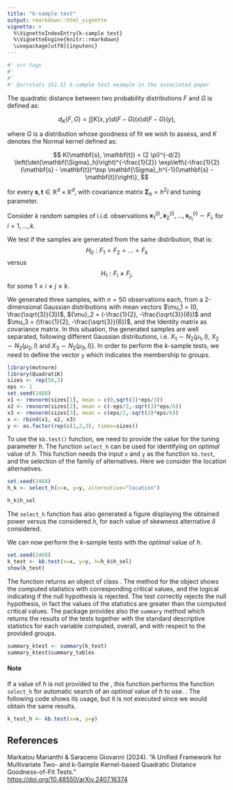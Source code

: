 ---
title: "k-sample test"
output: rmarkdown::html_vignette
vignette: >
  %\VignetteIndexEntry{k-sample test}
  %\VignetteEngine{knitr::rmarkdown}
  \usepackage[utf8]{inputenc}
---
```{r srr-tags, eval = FALSE, echo = FALSE}
#' srr tags
#' 
#' 
#' @srrstats {G1.5} k-sample test example in the associated paper
```            

The quadratic distance between two probability distributions $F$ and $G$ is
defined as:

$$
d_{K}(F,G) = \int\int K(x,y) d(F-G)(x) d(F-G)(y),
$$

where $G$ is a distribution whose goodness of fit we wish to assess, and $K$ denotes the Normal kernel defined as:

$$
K(\mathbf{s}, \mathbf{t}) = (2 \pi)^{-d/2} 
\left(\det{\mathbf{\Sigma}_h}\right)^{-\frac{1}{2}}  
\exp\left\{-\frac{1}{2}(\mathbf{s} - \mathbf{t})^\top 
\mathbf{\Sigma}_h^{-1}(\mathbf{s} - \mathbf{t})\right\},
$$

for every $\mathbf{s}, \mathbf{t} \in \mathbb{R}^d \times 
\mathbb{R}^d$, with covariance matrix $\mathbf{\Sigma}_h = h^2 I$ and
tuning parameter.

Consider $k$ random samples of i.i.d. observations 
$\mathbf{x}^{(i)}_1, \mathbf{x}^{(i)}_{2}, \ldots, \mathbf{x}^{(i)}_{n_i} \sim F_i$, 
for $i = 1, \ldots, k$. 

We test if the samples are generated from the same distribution, that is:
$$
H_0: F_1 = F_2 = \ldots = F_k
$$
versus
$$
H_1: F_i \not = F_j,
$$
for some $1 \le i \not = j \le k$.

We generated three samples, with $n=50$ observations each, from a 2-dimensional Gaussian distributions with mean vectors $\mu_1 = (0, \frac{\sqrt{3}}{3})$, ${\mu}_2 = (-\frac{1}{2}, -\frac{\sqrt{3}}{6})$ and $\mu_3 = (\frac{1}{2}, -\frac{\sqrt{3}}{6})$, and the Identity matrix as covariance matrix. In this situation, the generated samples are well separated, following different Gaussian distributions, i.e. $X_1 \sim N_2(\mu_1, I)$, $X_2 \sim N_2(\mu_2, I)$ and $X_3 \sim N_2(\mu_3, I)$}. 
In order to perform the $k$-sample tests, we need to define the vector ``y`` which  indicates the membership to groups.  
```{r, message=FALSE}
library(mvtnorm)
library(QuadratiK)
sizes <- rep(50,3)
eps <- 1
set.seed(2468)
x1 <- rmvnorm(sizes[1], mean = c(0,sqrt(3)*eps/3))
x2 <- rmvnorm(sizes[2], mean = c(-eps/2,-sqrt(3)*eps/6))
x3 <- rmvnorm(sizes[3], mean = c(eps/2,-sqrt(3)*eps/6))
x <- rbind(x1, x2, x3)
y <- as.factor(rep(c(1,2,3), times=sizes))
```
To use the ``kb.test()`` function, we need to provide the value for the tuning parameter $h$. The function ``select_h`` can be used for identifying on *optimal* value of $h$. This function needs the input ``x`` and ``y`` as the function ``kb.test``, and the selection of the family of alternatives. Here we consider the location alternatives. 
```{r fig.width=6, fig.height=4}
set.seed(2468)
h_k <- select_h(x=x, y=y, alternative="location")
```
```{r}
h_k$h_sel
```
The ``select_h`` function has also generated a figure displaying the obtained power versus the considered $h$, for each value of skewness alternative $\delta$ considered.

We can now perform the $k$-sample tests with the *optimal* value of $h$. 
```{r}
set.seed(2468)
k_test <- kb.test(x=x, y=y, h=h_k$h_sel)
show(k_test)
```
The function \texttt{kb.test()} returns an object of class \texttt{kb.test}.
The \texttt{show} method for the \texttt{kb.test} object shows the computed statistics with corresponding critical values, and the logical indicating if the null hypothesis is rejected. 
The test correctly rejects the null hypothesis, in fact the values of the statistics are greater than the computed critical values. 
The package provides also the ``summary`` method which returns the results of the tests together with the standard descriptive statistics for each variable computed, overall, and with respect to the provided groups. 
```{r}
summary_ktest <- summary(k_test)
summary_ktest$summary_tables
```

#### Note

If a value of $h$ is not provided to the \texttt{kb.test()}, this function performs the function ``select_h`` for automatic search of an *optimal* value of $h$ to use. . The following code shows its usage, but it is not executed since we would obtain the same results.
```{r eval=FALSE}
k_test_h <- kb.test(x=x, y=y)
```

## References

Markatou Marianthi & Saraceno Giovanni (2024). “A Unified Framework for 
Multivariate Two- and k-Sample Kernel-based Quadratic Distance 
Goodness-of-Fit Tests.”  
[https://doi.org/10.48550/arXiv.2407.16374](https://doi.org/10.48550/arXiv.2407.16374)
